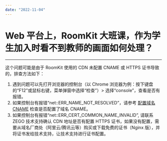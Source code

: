 ```yaml
---
date: "2022-11-04"
---
```

# Web 平台上，RoomKit 大班课，作为学生加入时看不到教师的画面如何处理？
---

这个问题可能是由于 RoomKit 使用的 CDN 未配置 CNAME 或 HTTPS 证书导致的，排查方法如下：

1. 遇到问题可以先打开浏览器的控制台（以 Chrome 浏览器为例：按下键盘的“F12”或鼠标右键，菜单弹窗中选择“检查”）> 选择“console”，查看是否有报错。
2. 如果控制台有报错“net::ERR_NAME_NOT_RESOLVED”，请参考 [配置域名 CNAME](https://doc-zh.zego.im/article/12156) 检查是否配置了域名 CNAME。
3. 如果控制台有报错“net::ERR_CERT_COMMON_NAME_INVALID”, 请联系 ZEGO 技术支持确认 CDN 地址是否有配置 HTTPS 证书，如果没有配置，需要从域名厂商处（阿里云/腾讯云等）购买或下载免费的证书（Nginx 版），并将证书发给技术支持，让技术支持进行证书配置。
